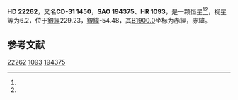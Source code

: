 {{Starbox begin
| name = HD 22262
}}
{{Starbox observe
| epoch = [[J2000.0|J2000.0]]
| constell = {{星座名待查}}<ref name=SIMBAD>{{cite web
 | url=http://simbad.u-strasbg.fr/simbad/sim-id?Ident=HR+1093
 | title=Pulsating variable Star
 | publisher=Centre de Données astronomiques de Strasbourg
 | work=SIMBAD
 | accessdate=2012-07-13
 | archive-date=2016-03-19
 | archive-url=https://web.archive.org/web/20160319000919/http://simbad.u-strasbg.fr/simbad/sim-id?Ident=HR+1093
 | dead-url=no
 }}</ref><ref name=DATA>{{cite web
 | url=http://vizier.u-strasbg.fr/viz-bin/VizieR-5?-out.add=.&-source=5050&-corr=PK=HR&-out.max=9999&HR=1093
 | title=VizieR Detailed Page
 | accessdate=2012-07-13
 | archive-date=2016-03-04
 | archive-url=https://web.archive.org/web/20160304202946/http://vizier.u-strasbg.fr/viz-bin/VizieR-5?-out.add=.&-source=5050&-corr=PK=HR&-out.max=9999&HR=1093
 | dead-url=no
 }}</ref>
| 星官 = 
| ra = {{RA|3|33|56.8}}<ref name=SIMBAD /><ref name=DATA />
| dec = {{DEC|-31|4|49}}<ref name=SIMBAD /><ref name=DATA />
| appmag_v = 6.2<ref name=SIMBAD /><ref name=DATA />
}}
{{Starbox character
| class = F5V<ref name=SIMBAD /><ref name=DATA />
| b-v = 0.48<ref name=SIMBAD /><ref name=DATA />
| u-b = <ref name=SIMBAD /><ref name=DATA />
| r-i = <ref name=SIMBAD /><ref name=DATA />
| variable = 
}}
{{Starbox astrometry
| radial_v = 
| prop_mo_ra = -33
| parallax = 0.024
| p_error =
}}
{{Starbox catalog
| names =CD-31 1450，[[SAO星表|SAO]] 194375，[[HD星表|HD]] 22262，[[HR星表|HR]] 1093}}
{{Starbox reference |Simbad=HR+1093}}
{{Starbox end}}

'''HD 22262'''，又名'''CD-31 1450'''，'''SAO 194375'''、'''HR 1093'''，是一颗恒星<ref name=SIMBAD /><ref name=DATA />，视星等为6.2，位于[[銀道座標系|銀經]]229.23，[[銀道座標系|銀緯]]-54.48，其[[B1900.0|B1900.0]]坐标为赤經{{RA|3|29|54.4}}，赤緯{{DEC|-31|-54.48|2}}。

== 参考文献 ==
{{reflist}}

{{star-stub}}

[[Category:HD和HDE天體|22262]]
[[Category:HR天體|1093]]
[[Category:SAO天體|194375]]